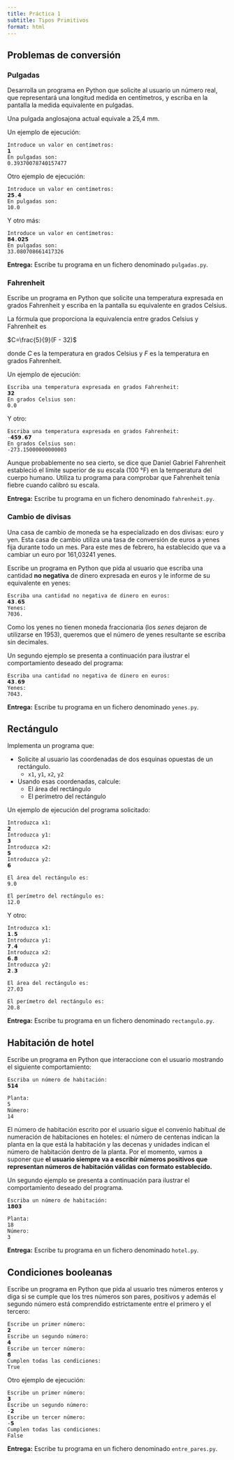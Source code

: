 ```yaml
---
title: Práctica 1
subtitle: Tipos Primitivos
format: html
---
```


## Problemas de conversión

### Pulgadas

Desarrolla un programa en Python que solicite al usuario un número real, que representará una longitud medida en centímetros, y escriba en la pantalla la medida equivalente en pulgadas.

Una pulgada anglosajona actual equivale a 25,4 mm.

Un ejemplo de ejecución: 
```
Introduce un valor en centímetros: 
𝟭
En pulgadas son: 
0.39370078740157477
```

Otro ejemplo de ejecución:

```
Introduce un valor en centímetros:
𝟮𝟱.𝟰
En pulgadas son: 
10.0
```

Y otro más:

```
Introduce un valor en centímetros:
𝟴𝟰.𝟬𝟮𝟱
En pulgadas son: 
33.080708661417326
```

**Entrega:** Escribe tu programa en un fichero denominado `pulgadas.py`.


### Fahrenheit

Escribe un programa en Python que solicite una temperatura expresada en grados Fahrenheit y escriba en la pantalla su equivalente en grados Celsius.

La fórmula que proporciona la equivalencia entre grados Celsius y Fahrenheit es

$C=\frac{5}{9}(F - 32)$

donde _C_ es la temperatura en grados Celsius y _F_ es la temperatura en grados Fahrenheit.

Un ejemplo de ejecución:

```
Escriba una temperatura expresada en grados Fahrenheit: 
𝟯𝟮
En grados Celsius son: 
0.0
```

Y otro:

```
Escriba una temperatura expresada en grados Fahrenheit: 
-𝟰𝟱𝟵.𝟲𝟳
En grados Celsius son: 
-273.15000000000003
```

Aunque probablemente no sea cierto, se dice que Daniel Gabriel Fahrenheit estableció el límite superior de su escala (100 °F) en la temperatura del cuerpo humano.
Utiliza tu programa para comprobar que Fahrenheit tenía fiebre cuando calibró su escala.

**Entrega:** Escribe tu programa en un fichero denominado `fahrenheit.py`.


### Cambio de divisas

Una casa de cambio de moneda se ha especializado en dos divisas: euro y yen.
Esta casa de cambio utiliza una tasa de conversión de euros a yenes fija durante todo un mes.
Para este mes de febrero, ha establecido que va a cambiar un euro por 161,03241 yenes.

Escribe un programa en Python que pida al usuario que escriba una cantidad **no negativa** de dinero expresada en euros y le informe de su equivalente en yenes:

```
Escriba una cantidad no negativa de dinero en euros:
𝟰𝟯.𝟲𝟱
Yenes: 
7036.
```

Como los yenes no tienen moneda fraccionaria (los _senes_ dejaron de utilizarse en 1953), queremos que el número de yenes resultante se escriba sin decimales.

Un segundo ejemplo se presenta a continuación para ilustrar el comportamiento deseado del programa:

```
Escriba una cantidad no negativa de dinero en euros:
𝟰𝟯.𝟲𝟵
Yenes: 
7043.
```

**Entrega:** Escribe tu programa en un fichero denominado `yenes.py`.


## Rectángulo

Implementa un programa que:

- Solicite al usuario las coordenadas de dos esquinas opuestas de un rectángulo.
    - `x1`, `y1`, `x2`, `y2`
- Usando esas coordenadas, calcule:
    - El área del rectángulo
    - El perímetro del rectángulo

<!-- ![Rectángulo de ejemplo]() -->

Un ejemplo de ejecución del programa solicitado:

```
Introduzca x1:
𝟮
Introduzca y1:
𝟯
Introduzca x2:
𝟱
Introduzca y2:
𝟲

El área del rectángulo es:
9.0

El perímetro del rectángulo es:
12.0
```

Y otro:

```
Introduzca x1:
𝟭.𝟱
Introduzca y1:
𝟳.𝟰
Introduzca x2:
𝟲.𝟴
Introduzca y2:
𝟮.𝟯

El área del rectángulo es:
27.03

El perímetro del rectángulo es:
20.8
```

**Entrega:** Escribe tu programa en un fichero denominado `rectangulo.py`.


## Habitación de hotel

Escribe un programa en Python que interaccione con el usuario mostrando el siguiente comportamiento:

```
Escriba un número de habitación:
𝟱𝟭𝟰

Planta:
5
Número:
14
```

El número de habitación escrito por el usuario sigue el convenio habitual de numeración de habitaciones en hoteles: el número de centenas indican la planta en la que está la habitación y las decenas y unidades indican el número de habitación dentro de la planta.
Por el momento, vamos a suponer que **el usuario siempre va a escribir números positivos que representan números de habitación válidas con formato establecido.**

Un segundo ejemplo se presenta a continuación para ilustrar el comportamiento deseado del programa.

```
Escriba un número de habitación: 
𝟭𝟴𝟬𝟯

Planta:
18
Número:
3
```

**Entrega:** Escribe tu programa en un fichero denominado `hotel.py`.


## Condiciones booleanas

Escribe un programa en Python que pida al usuario tres números enteros y diga si se cumple que los tres números son pares, positivos y además el segundo número está comprendido estrictamente entre el primero y el tercero: 

```
Escribe un primer número:
𝟮
Escribe un segundo número:
𝟰
Escribe un tercer número:
𝟴
Cumplen todas las condiciones:
True
```

Otro ejemplo de ejecución:
```
Escribe un primer número:
𝟯
Escribe un segundo número:
-𝟮
Escribe un tercer número:
-𝟱
Cumplen todas las condiciones:
False
```

**Entrega:** Escribe tu programa en un fichero denominado `entre_pares.py`.
